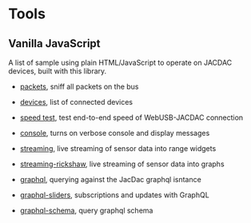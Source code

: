 # Tools

## Vanilla JavaScript

A list of sample using plain HTML/JavaScript to operate on JACDAC devices, built with this library.

* [packets](./tools/packets), sniff all packets on the bus
* [devices](./tools/devices), list of connected devices
* [speed test](./tools/devices?speed=1), test end-to-end speed of WebUSB-JACDAC connection
* [console](./tools/console), turns on verbose console and display messages
* [streaming](./tools/streaming), live streaming of sensor data into range widgets
* [streaming-rickshaw](./tools/streaming-rickshaw), live streaming of sensor data into graphs

* [graphql](./tools/graphql), querying against the JacDac graphql isntance
* [graphql-sliders](./tools/graphql-sliders), subscriptions and updates with GraphQL
* [graphql-schema](./tools/graphql-schema), query graphql schema
